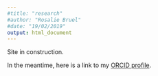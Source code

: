 ```yaml
---
#title: "research"
#author: "Rosalie Bruel"
#date: "19/02/2019"
output: html_document
---
```


Site in construction.

In the meantime, here is a link to my [ORCID profile](https://orcid.org/0000-0001-8351-7539).